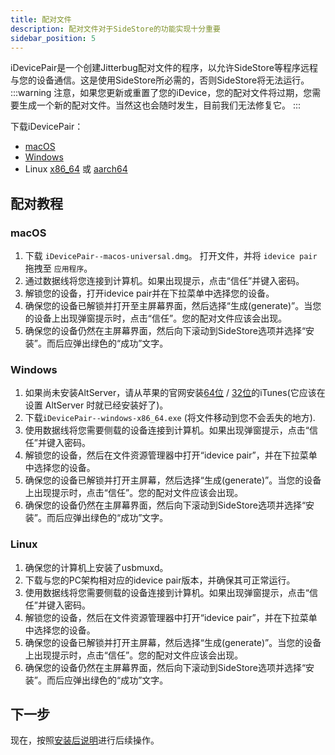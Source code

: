 ```yaml
---
title: 配对文件
description: 配对文件对于SideStore的功能实现十分重要
sidebar_position: 5
---
```


iDevicePair是一个创建Jitterbug配对文件的程序，以允许SideStore等程序远程与您的设备通信。这是使用SideStore所必需的，否则SideStore将无法运行。
:::warning
注意，如果您更新或重置了您的iDevice，您的配对文件将过期，您需要生成一个新的配对文件。当然这也会随时发生，目前我们无法修复它。
:::

下载iDevicePair：
- [macOS](https://github.com/jkcoxson/idevice_pair/releases/latest/download/iDevicePair--macos-universal.dmg)
- [Windows](https://github.com/jkcoxson/idevice_pair/releases/latest/download/iDevicePair--windows-x86_64.exe)
- Linux [x86_64](https://github.com/jkcoxson/idevice_pair/releases/latest/download/iDevicePair--linux-x86_64.AppImage) 或 [aarch64](https://github.com/jkcoxson/idevice_pair/releases/latest/download/iDevicePair--linux-aarch64.AppImage)

## 配对教程

### macOS

1. 下载 `iDevicePair--macos-universal.dmg`。 打开文件，并将 `idevice pair`拖拽至 `应用程序`。
2. 通过数据线将您连接到计算机。如果出现提示，点击“信任”并键入密码。 
3. 解锁您的设备，打开idevice pair并在下拉菜单中选择您的设备。 
4. 确保您的设备已解锁并打开至主屏幕界面，然后选择“生成(generate)”。当您的设备上出现弹窗提示时，点击“信任”。您的配对文件应该会出现。 
5. 确保您的设备仍然在主屏幕界面，然后向下滚动到SideStore选项并选择“安装”。而后应弹出绿色的“成功”文字。

### Windows

1. 如果尚未安装AltServer，请从苹果的官网安装[64位](https://apple.com/itunes/download/win64) / [32位](https://apple.com/itunes/download/win32)的iTunes(它应该在设置 AltServer 时就已经安装好了)。
2. 下载`iDevicePair--windows-x86_64.exe` (将文件移动到您不会丢失的地方).
3. 使用数据线将您需要侧载的设备连接到计算机。如果出现弹窗提示，点击“信任”并键入密码。
4. 解锁您的设备，然后在文件资源管理器中打开“idevice pair”，并在下拉菜单中选择您的设备。
5. 确保您的设备已解锁并打开主屏幕，然后选择“生成(generate)”。当您的设备上出现提示时，点击“信任”。您的配对文件应该会出现。
6. 确保您的设备仍然在主屏幕界面，然后向下滚动到SideStore选项并选择“安装”。而后应弹出绿色的“成功”文字。

### Linux

1. 确保您的计算机上安装了usbmuxd。 
2. 下载与您的PC架构相对应的idevice pair版本，并确保其可正常运行。
3. 使用数据线将您需要侧载的设备连接到计算机。如果出现弹窗提示，点击“信任”并键入密码。
4. 解锁您的设备，然后在文件资源管理器中打开“idevice pair”，并在下拉菜单中选择您的设备。
5. 确保您的设备已解锁并打开主屏幕，然后选择“生成(generate)”。当您的设备上出现提示时，点击“信任”。您的配对文件应该会出现。
6. 确保您的设备仍然在主屏幕界面，然后向下滚动到SideStore选项并选择“安装”。而后应弹出绿色的“成功”文字。

## 下一步
现在，按照[安装后说明](post-install)进行后续操作。